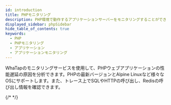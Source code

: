 ```yaml
---
id: introduction
title: PHPモニタリング
description: PHP環境で動作するアプリケーションサーバーをモニタリングすることができます。
displayed_sidebar: phpSidebar
hide_table_of_contents: true
keywords:
  - PHP
  - PHPモニタリング
  - アプリケーション
  - アプリケーションモニタリング
---
```



WhaTapのモニタリングサービスを使用して、PHPウェブアプリケーションの性能遅延の原因を分析できます。PHPの最新バージョンとAlpine Linuxなど様々なOSにサポートします。また、トレース上でSQLやHTTPの呼び出し、Redisの呼び出し情報を確認できます。 

{/* <Videos url="https://www.whatap.io/old/video/product/ko/app_php.mp4" /> */}


<Apmcommonintro />
